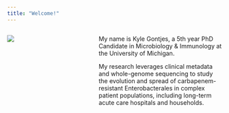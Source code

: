 ```yaml
---
title: "Welcome!"
---
```


::::: columns
::: {.column width="40%"}
![](images/headshot-01.jpeg)
:::

::: {.column width="60%"}
My name is Kyle Gontjes, a 5th year PhD Candidate in Microbiology & Immunology at the University of Michigan.

My research leverages clinical metadata and whole-genome sequencing to study the evolution and spread of carbapenem-resistant Enterobacterales in complex patient populations, including long-term acute care hospitals and households.
:::
:::::
